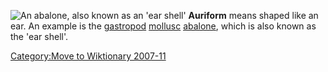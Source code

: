 {{Transwiki to Wiktionary}}

[[Image:AbaloneInside.jpg|thumb|An [[abalone]], also known as an 'ear shell']]
'''Auriform''' means shaped like an ear. An example is the [[gastropod]] [[mollusc]] [[abalone]], which is also known as the 'ear shell'.


[[Category:Move to Wiktionary 2007-11]]